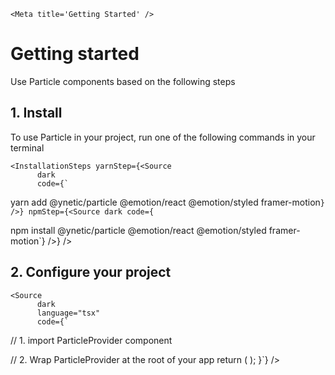 
    <Meta title='Getting Started' />

# Getting started

Use Particle components based on the following steps

## 1. Install

To use Particle in your project, run one of the following commands in your terminal

    <InstallationSteps yarnStep={<Source
          dark
          code={`

yarn add @ynetic/particle @emotion/react @emotion/styled framer-motion`}
/>} npmStep={<Source
          dark
          code={`

npm install @ynetic/particle @emotion/react @emotion/styled framer-motion`}
/>} />

## 2. Configure your project

    <Source
          dark
          language="tsx"
          code={`

// 1. import ParticleProvider component

  // 2. Wrap ParticleProvider at the root of your app
  return (
    <ParticleProvider>
      <RestOfYourCode />
    </ParticleProvider>
  );
}`} />
